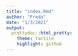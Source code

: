 ```yaml
---
title: "index.Rmd"
author: "Freda"
date: "1/3/2021"
output:
  prettydoc::html_pretty:
    theme: tactile
    highlight: github
---
```

